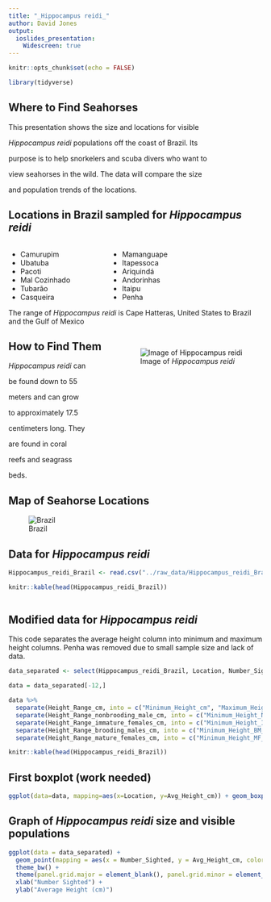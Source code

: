 ```yaml
---
title: "_Hippocampus reidi_"
author: David Jones
output: 
  ioslides_presentation:
    Widescreen: true
---
```


<style>
.reveal .slides section .slideContent ul li{
    font-size: 62pt;
}
</style>

```r
knitr::opts_chunk$set(echo = FALSE)
```

```r

library(tidyverse)

```

## **Where to Find Seahorses** {data-background="../images/Camurupim.jpg"}

This presentation shows the size and locations for visible

_Hippocampus reidi_ populations off the coast of Brazil. Its

purpose is to help snorkelers and scuba divers who want to 

view seahorses in the wild. The data will compare the size 

and population trends of the locations.    

## **Locations in Brazil sampled for _Hippocampus reidi_** {data-background="../images/Ubatuba.jpg"}

<div style="float: left; width: 40%;">
- Camurupim         
- Ubatuba             
- Pacoti
- Mal Cozinhado
- Tubarão
- Casqueira
</div>

<div style="float: right; width: 60%;">
- Mamanguape
- Itapessoca
- Ariquindá
- Andorinhas
- Itaipu
- Penha
</div>

The range of _Hippocampus reidi_ is Cape Hatteras, United States 
to Brazil and the Gulf of Mexico

## **How to Find Them** {.smaller data-background="../images/Pacoti.jpg"}

<div style= "float:right;position: relative; top: -40px;">

![Image of _Hippocampus reidi_](../images/Hippocampus_reidi.jpg)

</div>

_Hippocampus reidi_ can 

be found down to 55 

meters and can grow 

to approximately 17.5 

centimeters long. They

are found in coral 

reefs and seagrass 

beds.


## Map of Seahorse Locations

![Brazil](../images/Locations.jpg)

## **Data for _Hippocampus reidi_** {.smaller .flexbox .vcenter}

```r

Hippocampus_reidi_Brazil <- read.csv("../raw_data/Hippocampus_reidi_Brazil.csv")

knitr::kable(head(Hippocampus_reidi_Brazil))
 
```

## **Modified data for _Hippocampus reidi_** {.smaller .flexbox .vcenter}

This code separates the average height column into minimum and maximum height columns. Penha was removed due to small sample size and lack of data. 


```r

data_separated <- select(Hippocampus_reidi_Brazil, Location, Number_Sighted, Avg_Height_cm, Height_Range_cm, Avg_Height_nonbrooding_males_cm, Height_Range_nonbrooding_male_cm, Avg_Height_immature_females_cm, Height_Range_immature_females_cm, Avg_Height_brooding_males_cm, Height_Range_brooding_males_cm, Avg_Height_mature_females_cm, Height_Range_mature_females_cm) 

data = data_separated[-12,]

data %>%
  separate(Height_Range_cm, into = c("Minimum_Height_cm", "Maximum_Height_cm"), sep = "-") %>%
  separate(Height_Range_nonbrooding_male_cm, into = c("Minimum_Height_NB_male_cm", "Maximum_Height_NB_male_cm"), sep = "-") %>%
  separate(Height_Range_immature_females_cm, into = c("Minimum_Height_IF_cm", "Maximum_Height_IF_cm"), sep = "-") %>%
  separate(Height_Range_brooding_males_cm, into = c("Minimum_Height_BM_cm", "Maximum_Height_BM_cm"), sep = "-") %>%
  separate(Height_Range_mature_females_cm, into = c("Minimum_Height_MF_cm", "Maximum_Height_MF_cm"), sep = "-") 

knitr::kable(head(Hippocampus_reidi_Brazil))

```

## First boxplot (work needed)

```r
ggplot(data=data, mapping=aes(x=Location, y=Avg_Height_cm)) + geom_boxplot()

```

## **Graph of _Hippocampus reidi_ size and visible populations**

```r

ggplot(data = data_separated) + 
  geom_point(mapping = aes(x = Number_Sighted, y = Avg_Height_cm, color = Location)) +
  theme_bw() +
  theme(panel.grid.major = element_blank(), panel.grid.minor = element_blank()) +
  xlab("Number Sighted") +
  ylab("Average Height (cm)") 

```







